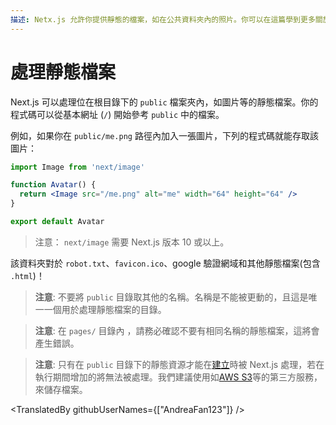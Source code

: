 ```yaml
---
描述: Netx.js 允許你提供靜態的檔案，如在公共資料夾內的照片。你可以在這篇學到更多關於 Next.js 如何處理靜態檔案。
---
```


# 處理靜態檔案
Next.js 可以處理位在根目錄下的 `public` 檔案夾內，如圖片等的靜態檔案。你的程式碼可以從基本網址 (`/`) 開始參考 `public` 中的檔案。

例如，如果你在 `public/me.png` 路徑內加入一張圖片，下列的程式碼就能存取該圖片：

```jsx
import Image from 'next/image'

function Avatar() {
  return <Image src="/me.png" alt="me" width="64" height="64" />
}

export default Avatar
```

> 注意： `next/image` 需要 Next.js 版本 10 或以上。 

該資料夾對於 `robot.txt`、`favicon.ico`、google 驗證網域和其他靜態檔案(包含 `.html`)！

> **注意**: 不要將 `public` 目錄取其他的名稱。名稱是不能被更動的，且這是唯一一個用於處理靜態檔案的目錄。

> **注意**: 在 `pages/` 目錄內 ，請務必確認不要有相同名稱的靜態檔案，這將會產生錯誤。

> **注意**: 只有在 `public` 目錄下的靜態資源才能在[建立](/docs/api-reference/cli.md#build)時被 Next.js 處理，若在執行期間增加的將無法被處理。我們建議使用如[AWS S3](https://aws.amazon.com/s3/)等的第三方服務，來儲存檔案。


<TranslatedBy githubUserNames={["AndreaFan123"]} />